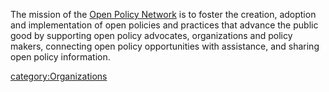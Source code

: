 The mission of the [http://openpolicynetwork.org/ Open Policy Network] is to foster the creation, adoption and implementation of open policies and practices that advance the public good by supporting open policy advocates, organizations and policy makers, connecting open policy opportunities with assistance, and sharing open policy information.

{{stub}}
[[category:Organizations]]